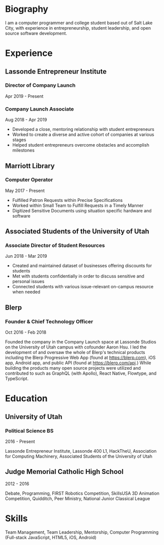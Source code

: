 

# Biography

I am a computer programmer and college student based out of Salt Lake City, with experience in entrepreneurship, student leadership, and open source software development.

# Experience

## Lassonde Entrepreneur Institute

### Director of Company Launch

Apr 2019 - Present

### Company Launch Associate

Aug 2018 - Apr 2019

- Developed a close, mentoring relationship with student entrepreneurs
- Worked to create a diverse and active cohort of companies at various stages
- Helped student entrepreneurs overcome obstacles and accomplish milestones

## Marriott Library

### Computer Operator

May 2017 - Present

- Fulfilled Patron Requests within Precise Specifications
- Worked within Small Team to Fulfill Requests in a Timely Manner
- Digitized Sensitive Documents using situation specific hardware and software

## Associated Students of the University of Utah

### Associate Director of Student Resources

Jun 2018 - Mar 2019

- Created and maintained dataset of businesses offering discounts for students
- Met with students confidentially in order to discuss sensitive and personal issues
- Connected students with various issue-relevant on-campus resource when needed

## Blerp

### Founder & Chief Technology Officer

Oct 2016 - Feb 2018

Founded the company in the Company Launch space at Lassonde Studios on the University of Utah campus with cofounder Aaron Hsu. I led the development of and oversaw the whole of Blerp's technical products including the Blerp Progressive Web App (found at https://blerp.com), iOS app, Android app, and public API (found at https://blerp.com/api.) While building the products many open source projects were utilized and contributed to such as GraphQL (with Apollo), React Native, Flowtype, and TypeScript.

# Education

## University of Utah

### Political Science BS

2016 - Present

Lassonde Entrepreneur Institute, Lassonde 400 L1, HackTheU, Association for Computing Machinery, Associated Students of the University of Utah

## Judge Memorial Catholic High School

2012 - 2016

Debate, Programming, FIRST Robotics Competition, SkillsUSA 3D Animation Competition, Quidditch, Peer Ministry, National Junior Classical League

# Skills

Team Management, Team Leadership, Mentorship, Computer Programming (Full-stack JavaScript, HTML5, iOS, Android)
